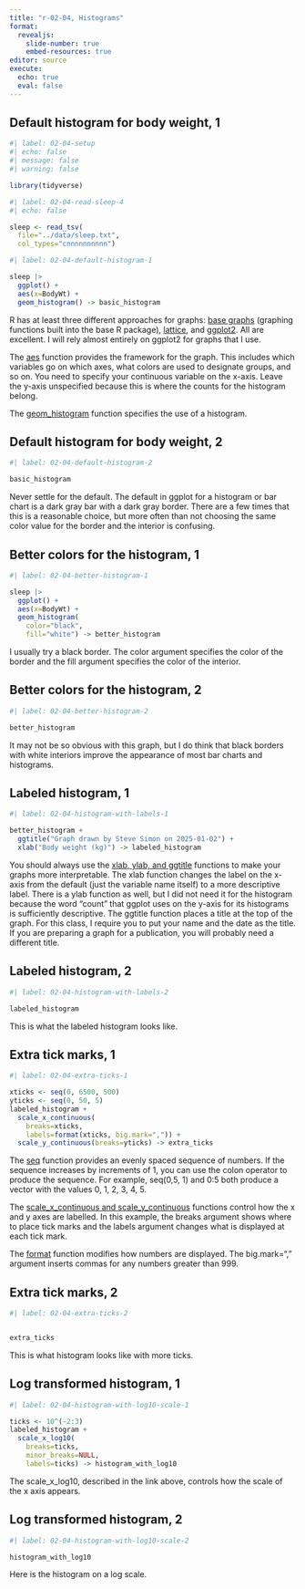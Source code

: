 ```yaml
---
title: "r-02-04, Histograms"
format: 
  revealjs:
    slide-number: true
    embed-resources: true
editor: source
execute: 
  echo: true
  eval: false
---
```


## Default histogram for body weight, 1

```r
#| label: 02-04-setup
#| echo: false
#| message: false
#| warning: false

library(tidyverse)
```

```r
#| label: 02-04-read-sleep-4
#| echo: false

sleep <- read_tsv(
  file="../data/sleep.txt",
  col_types="cnnnnnnnnnn")
```

```r
#| label: 02-04-default-histogram-1

sleep |>
  ggplot() +
  aes(x=BodyWt) +
  geom_histogram() -> basic_histogram
```

::: notes

R has at least three different approaches for graphs: [base graphs][ref41] (graphing functions built into the base R package), [lattice][ref42], and [ggplot2][ref43]. All are excellent. I will rely almost entirely on ggplot2 for graphs that I use. 

The [aes][ref44] function provides the framework for the graph. This includes which variables go on which axes, what colors are used to designate groups, and so on. You need to specify your continuous variable on the x-axis. Leave the y-axis unspecified because this is where the counts for the histogram belong.

The [geom_histogram][ref45] function specifies the use of a histogram.

[ref41]: https://r-graph-gallery.com/base-R.html
[ref42]: https://ggplot2.tidyverse.org/
[ref43]: https://cran.r-project.org/web/packages/lattice/index.html
[ref44]: https://ggplot2.tidyverse.org/reference/aes.html
[ref45]: https://ggplot2.tidyverse.org/reference/geom_histogram.html

:::

## Default histogram for body weight, 2


```r
#| label: 02-04-default-histogram-2

basic_histogram
```

::: notes

Never settle for the default. The default in ggplot for a histogram or bar chart is a dark gray bar with a dark gray border. There are a few times that this is a reasonable choice, but more often than not choosing the same color value for the border and the interior is confusing.

:::

## Better colors for the histogram, 1

```r
#| label: 02-04-better-histogram-1

sleep |>
  ggplot() +
  aes(x=BodyWt) +
  geom_histogram(
    color="black",
    fill="white") -> better_histogram
```

::: notes

I usually try a black border. The color argument specifies the color of the border and the fill argument specifies the color of the interior.

:::

## Better colors for the histogram, 2

```r
#| label: 02-04-better-histogram-2

better_histogram
```

::: notes

It may not be so obvious with this graph, but I do think that black borders with white interiors improve the appearance of most bar charts and histograms.

::::

## Labeled histogram, 1

```r
#| label: 02-04-histogram-with-labels-1

better_histogram +
  ggtitle("Graph drawn by Steve Simon on 2025-01-02") +
  xlab("Body weight (kg)") -> labeled_histogram
```

::: notes

You should always use the [xlab, ylab, and ggtitle][ref46] functions to make your graphs more interpretable. The xlab function changes the label on the x-axis from the default (just the variable name itself) to a more descriptive label. There is a ylab function as well, but I did not need it for the histogram because the word "count" that ggplot uses on the y-axis for its histograms is sufficiently descriptive. The ggtitle function places a title at the top of the graph. For this class, I require you to put your name and the date as the title. If you are preparing a graph for a publication, you will probably need a different title.

[ref46]: https://ggplot2.tidyverse.org/reference/labs.html

:::

## Labeled histogram, 2

```r
#| label: 02-04-histogram-with-labels-2

labeled_histogram
```

::: notes

This is what the labeled histogram looks like.

:::

## Extra tick marks, 1

```r
#| label: 02-04-extra-ticks-1

xticks <- seq(0, 6500, 500)
yticks <- seq(0, 50, 5)
labeled_histogram +
  scale_x_continuous(
    breaks=xticks,
    labels=format(xticks, big.mark=",")) +
  scale_y_continuous(breaks=yticks) -> extra_ticks
```

::: notes

The [seq][ref47] function provides an evenly spaced sequence of numbers. If the sequence increases by increments of 1, you can use the colon operator to produce the sequence. For example, seq(0,5, 1) and 0:5 both produce a vector with the values 0, 1, 2, 3, 4, 5.

The [scale_x_continuous and scale_y_continuous][ref48] functions control how the x and y axes are labelled. In this example, the breaks argument shows where to place tick marks and the labels argument changes what is displayed at each tick mark.

The [format][ref49] function modifies how numbers are displayed. The big.mark="," argument inserts commas for any numbers greater than 999.

[ref47]: https://stat.ethz.ch/R-manual/R-devel/library/base/html/seq.html
[ref48]: https://ggplot2.tidyverse.org/reference/scale_continuous.html
[ref49]: https://stat.ethz.ch/R-manual/R-devel/library/base/html/format.html

:::

## Extra tick marks, 2

```r
#| label: 02-04-extra-ticks-2


extra_ticks
```

::: notes

This is what histogram looks like with more ticks.

:::

## Log transformed histogram, 1

```r
#| label: 02-04-histogram-with-log10-scale-1

ticks <- 10^(-2:3)
labeled_histogram +
  scale_x_log10(
    breaks=ticks,
    minor_breaks=NULL,
    labels=ticks) -> histogram_with_log10
```

::: notes

The scale_x_log10, described in the link above, controls how the scale of the x axis appears.

:::

## Log transformed histogram, 2

```r
#| label: 02-04-histogram-with-log10-scale-2

histogram_with_log10
```

::: notes

Here is the histogram on a log scale.

:::

